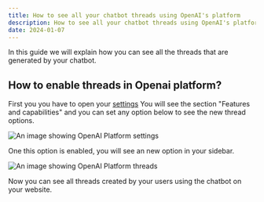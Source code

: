 ```yaml
---
title: How to see all your chatbot threads using OpenAI's platform
description: How to see all your chatbot threads using OpenAI's platform
date: 2024-01-07
---
```


In this guide we will explain how you can see all the threads that are generated by your chatbot.

## How to enable threads in Openai platform?

First you you have to open your [settings](https://platform.openai.com/account/organization)
You will see the section "Features and capabilities" and you can set any option below to see the new thread options.

<img
  src="./threads-settings.png"
  title="OpenAI Platform Settings"
  alt="An image showing OpenAI Platform settings"
/>

One this option is enabled, you will see an new option in your sidebar.

<img
  src="./threads-tab.png"
  title="OpenAI Platform Threads"
  alt="An image showing OpenAI Platform threads"
/>

Now you can see all threads created by your users using the chatbot on your website.
